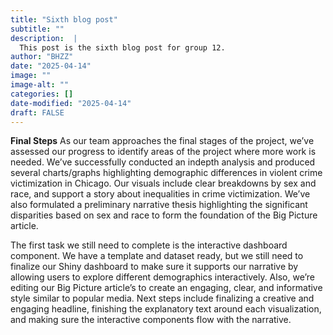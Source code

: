 ```yaml
---
title: "Sixth blog post"
subtitle: ""
description:  |
  This post is the sixth blog post for group 12.
author: "BHZZ"
date: "2025-04-14"
image: ""
image-alt: ""
categories: []
date-modified: "2025-04-14"
draft: FALSE
---
```


**Final Steps**
As our team approaches the final stages of the project, we’ve assessed our progress to identify areas of the project where more work is needed. We've successfully conducted an indepth analysis and produced several charts/graphs highlighting demographic differences in violent crime victimization in Chicago. Our visuals include clear breakdowns by sex and race, and support a story about inequalities in crime victimization. We've also formulated a preliminary narrative thesis highlighting the significant disparities based on sex and race to form the foundation of the Big Picture article.

The first task we still need to complete is the interactive dashboard component. We have a template and dataset ready, but we still need to finalize our Shiny dashboard to make sure it supports our narrative by allowing users to explore different demographics interactively. Also, we're editing our Big Picture article’s to create an engaging, clear, and informative style similar to popular media. Next steps include finalizing a creative and engaging headline, finishing the explanatory text around each visualization, and making sure the interactive components flow with the narrative.


